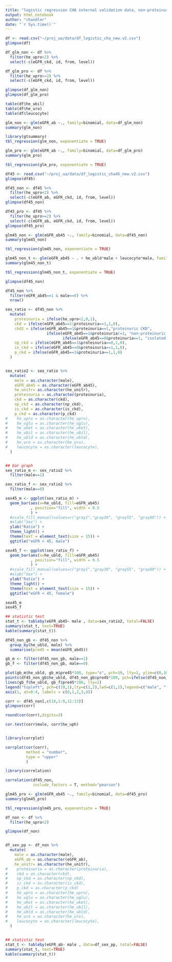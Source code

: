 ```yaml
---
title: "logistic regression CHA internal validation data, non-proteinuria vs proteinuria // real testset and remove duplicated cases and set levels"
output: html_notebook
author: "chandler"
date: "`r Sys.time()`"
---
```



```r
df <- read.csv("~/proj_ua/data/df_logistic_cha_new.v2.csv")
glimpse(df)

df_glm_non <- df %>%
  filter(he_upro<2) %>%
  select(-c(eGFR_ckd, id, from, level))

df_glm_pro <- df %>%
  filter(he_upro>=2) %>%
  select(-c(eGFR_ckd, id, from, level))

glimpse(df_glm_non)
glimpse(df_glm_pro)

table(df$he_ubil)
table(df$he_uro)
table(df$leucocyte)
```

```r
glm_non <- glm(eGFR_ab ~., family=binomial, data=df_glm_non)
summary(glm_non)

library(gtsummary)
tbl_regression(glm_non, exponentiate = TRUE)
```
```r
glm_pro <- glm(eGFR_ab ~., family=binomial, data=df_glm_pro)
summary(glm_pro)

tbl_regression(glm_pro, exponentiate = TRUE)
```


```r
df45 <- read.csv("~/proj_ua/data/df_logistic_cha45_new.v2.csv")
glimpse(df45)

df45_non <- df45 %>%
  filter(he_upro<2) %>%
  select(-c(eGFR_ab, eGFR_ckd, id, from, level))
glimpse(df45_non)

df45_pro <- df45 %>%
  filter(he_upro>=2) %>%
  select(-c(eGFR_ab, eGFR_ckd, id, from, level))
glimpse(df45_pro)
```

```r
glm45_non <- glm(eGFR_ab45 ~., family=binomial, data=df45_non)
summary(glm45_non)

tbl_regression(glm45_non, exponentiate = TRUE)
```

```r
glm45_non_t <- glm(eGFR_ab45 ~ . + he_ubld*male + leucocyte*male, family=binomial, data=df45_non)
summary(glm45_non_t)

tbl_regression(glm45_non_t, exponentiate = TRUE)
```

```r
glimpse(df45_non)

df45_non %>%
  filter(eGFR_ab45==1 & male==0) %>%
  nrow()

sex_ratio <- df45_non %>%
  mutate(
    proteinuria = ifelse(he_upro<2,0,1),
    ckd = ifelse(eGFR_ab45==1|proteinuria==1,1,0),
    ckd2 = ifelse(eGFR_ab45==1&proteinuria==1,"proteinuric CKD",
                  ifelse(eGFR_ab45==1&proteinuria!=1, "non-proteinuric CKD",
                         ifelse(eGFR_ab45==0&proteinuria==1, "isolated proteinuric CKD", "normal"))),
    np_ckd = ifelse(eGFR_ab45==1&proteinuria==0,1,0),
    is_ckd = ifelse(eGFR_ab45==0&proteinuria==1,1,0),
    p_ckd = ifelse(eGFR_ab45==1&proteinuria==1,1,0)
  )


sex_ratio2 <- sex_ratio %>%
  mutate(
    male = as.character(male),
    eGFR_ab45 = as.character(eGFR_ab45),
    he_unitr= as.character(he_unitr),
    proteinuria = as.character(proteinuria),
    ckd = as.character(ckd),
    np_ckd = as.character(np_ckd),
    is_ckd = as.character(is_ckd),
    p_ckd = as.character(p_ckd)
#    he_upro = as.character(he_upro),
#    he_uglu = as.character(he_uglu),
#    he_uket = as.character(he_uket),
#    he_ubil = as.character(he_ubil),
#    he_ubld = as.character(he_ubld),
#    he_uro = as.character(he_uro),
#    leucocyte = as.character(leucocyte),
  )


## bar graph
sex_ratio_m <- sex_ratio2 %>%
  filter(male==1)

sex_ratio_f <- sex_ratio2 %>%
  filter(male==0)

sex45_m <- ggplot(sex_ratio_m) +
  geom_bar(aes(x=he_ubld, fill=eGFR_ab45)
           , position="fill", width = 0.5
           ) +
  #scale_fill_manual(values=c("gray1","gray30", "gray55", "gray80")) +
  #xlab("Sex") +
  ylab("Ratio") +
  theme_light() +
  theme(text = element_text(size = 15)) +
  ggtitle("eGFR < 45, male")

sex45_f <- ggplot(sex_ratio_f) +
  geom_bar(aes(x=he_ubld, fill=eGFR_ab45)
           , position="fill", width = 0.5
           ) +
  #scale_fill_manual(values=c("gray1","gray30", "gray55", "gray80")) +
  #xlab("Sex") +
  ylab("Ratio") +
  theme_light() +
  theme(text = element_text(size = 15)) +
  ggtitle("eGFR < 45, female")

sex45_m
sex45_f

## statistic test
stat_t <- tableby(eGFR_ab45~ male , data=sex_ratio2, total=FALSE)
summary(stat_t, text=TRUE)
kable(summary(stat_t))
```
```r

df45_non_gb <- df45_non %>%
  group_by(he_ubld, male) %>%
  summarise(pre45 = mean(eGFR_ab45))

gb_m <- filter(df45_non_gb, male==1)
gb_f <- filter(df45_non_gb, male==0)

plot(gb_m$he_ubld, gb_m$pre45*100, type="o", pch=19, lty=1, ylim=c(0,10),xlab="Urine blood", ylab = "eGFR<45, Prevalence(%)", xaxt="n")
points(df45_non_gb$he_ubld, df45_non_gb$pre45*100, pch=ifelse(df45_non_gb$male==1,19,1))
lines(gb_f$he_ubld, gb_f$pre45*100, lty=2)
legend("topleft", pch=c(19,1),lty=c(1,2),lwd=c(1,1),legend=c("male", "female"),bty="n")
axis(1, at=0:4, labels = c(0,1,2,3,4))
```


```r
corr <- df45_non[,c(10,1:9,11:13)]
glimpse(corr)

round(cor(corr),digits=3)

cor.test(corr$male, corr$he_uph)


library(corrplot)

corrplot(cor(corr),
         method = "number",
         type = "upper"
         )

library(correlation)

correlation(df45_non, 
            include_factors = T, method="pearson")
```


```r
glm45_pro <- glm(eGFR_ab45 ~., family=binomial, data=df45_pro)
summary(glm45_pro)

tbl_regression(glm45_pro, exponentiate = TRUE)
```

```r

df_non <- df %>%
  filter(he_upro<2)

glimpse(df_non)


df_sex_pp <- df_non %>%
  mutate(
    male = as.character(male),
    eGFR_ab = as.character(eGFR_ab),
    he_unitr= as.character(he_unitr),
#    proteinuria = as.character(proteinuria),
#    ckd = as.character(ckd),
#    np_ckd = as.character(np_ckd),
#    is_ckd = as.character(is_ckd),
#    p_ckd = as.character(p_ckd)
#    he_upro = as.character(he_upro),
#    he_uglu = as.character(he_uglu),
#    he_uket = as.character(he_uket),
#    he_ubil = as.character(he_ubil),
#    he_ubld = as.character(he_ubld),
#    he_uro = as.character(he_uro),
#    leucocyte = as.character(leucocyte),
  )


## statistic test
stat_t <- tableby(eGFR_ab~ male , data=df_sex_pp, total=FALSE)
summary(stat_t, text=TRUE)
kable(summary(stat_t))
```